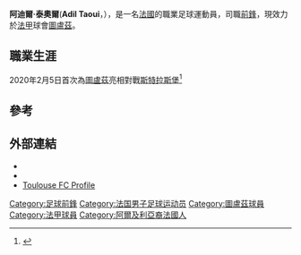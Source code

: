 {{Infobox football biography
| name = 阿迪爾·泰奧爾
| fullname = Adil Taoui
| image = 
| birth_date = {{birth date and age|df=yes|2001|8|10}}
| birth_place = [[法國|法國]][[利摩日|利摩日]]
| height = 1.79m
| currentclub = [[圖盧茲足球會|圖盧茲]]
| clubnumber = 22
| position = [[前鋒|前鋒]]
| youthyears1 = 2008–2009 | youthclubs1 = SL Val
| youthyears2 = 2009–2014 | youthclubs2 = JA Isle
| youthyears3 = 2014–2017 | youthclubs3 = [[利摩日足球會|利摩日]]
| youthyears4 = 2017–2020 | youthclubs4 = [[圖盧茲足球會|圖盧茲]]
| years1 = 2018–
| clubs1 = [[圖盧茲足球會|圖盧茲B隊]]
| caps1 = 19
| goals1 = 3
| years2 = 2020–
| clubs2 = [[圖盧茲足球會|圖盧茲]]
| caps2 = 2
| goals2 = 0 
| nationalyears1 = 2016–2017
| nationalteam1 = [[法國16歲以下國家足球隊|法國U16]]
| nationalcaps1 = 8
| nationalgoals1 = 3
| nationalyears2 = 2019
| nationalteam2 = [[法國19歲以下國家足球隊|法國U19]]
| nationalcaps2 = 3
| nationalgoals2 = 1
| pcupdate = 8 February 2020
| ntupdate = 7 February 2020
}}

'''阿迪爾·泰奧爾'''('''Adil Taoui'''，{{bd|2001年|8月10日||}}），是一名[[法國|法國]]的職業足球運動員，司職[[前鋒|前鋒]]，現效力於[[法甲|法甲]]球會[[圖盧茲足球會|圖盧茲]]。

==職業生涯==
2020年2月5日首次為[[圖盧茲足球會|圖盧茲]]亮相對戰[[斯特拉斯堡競賽會|斯特拉斯堡]]<ref>{{Cite web|url=https://us.soccerway.com/matches/2020/02/05/france/ligue-1/toulouse-fc/racing-club-de-strasbourg/3030768/|title=Toulouse vs. Strasbourg - 5 February 2020 - Soccerway|website=us.soccerway.com|access-date=2020-09-05|archive-date=2019-12-31|archive-url=https://web.archive.org/web/20191231104446/https://us.soccerway.com/matches/2020/02/05/france/ligue-1/toulouse-fc/racing-club-de-strasbourg/3030768/|dead-url=no}}</ref>

==參考==
{{reflist}}

==外部連結==
* {{Soccerway|adil-taoui/560654}}
* {{FFF male player|2545089807<!-- -adil-taoui -->}}
* [https://www.toulousefc.com/fr/adil-taoui Toulouse FC Profile] {{Wayback|url=https://www.toulousefc.com/fr/adil-taoui |date=20201203074758 }}

{{DEFAULTSORT: Taoui, Adil}}
[[Category:足球前鋒|Category:足球前鋒]]
[[Category:法国男子足球运动员|Category:法国男子足球运动员]]
[[Category:圖盧茲球員|Category:圖盧茲球員]]
[[Category:法甲球員|Category:法甲球員]]
[[Category:阿爾及利亞裔法國人|Category:阿爾及利亞裔法國人]]